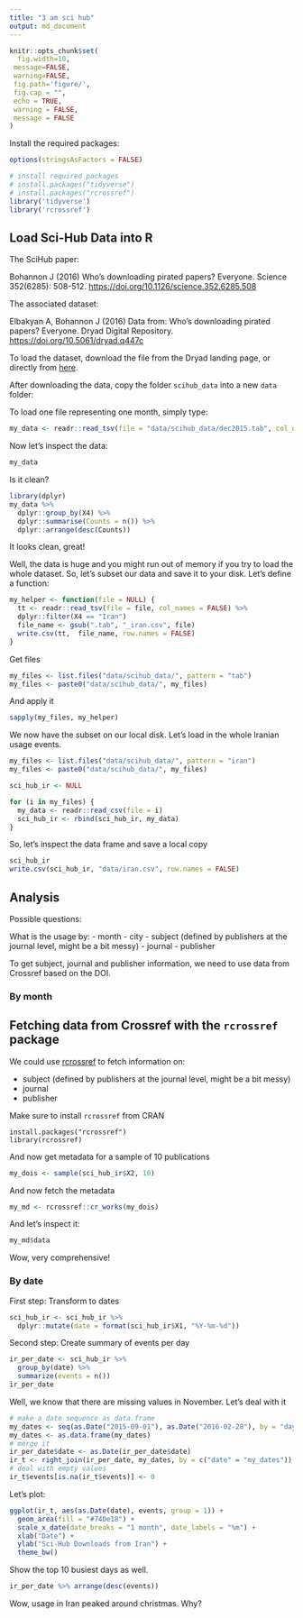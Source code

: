 ```yaml
---
title: "3 am sci hub"
output: md_document
---
```


```r
knitr::opts_chunk$set(
  fig.width=10,
 message=FALSE,
 warning=FALSE,
 fig.path='figure/',
 fig.cap = "", 
 echo = TRUE,
 warning = FALSE, 
 message = FALSE
)
```


Install the required packages:

```r
options(stringsAsFactors = FALSE)

# install required packages
# install.packages("tidyverse")
# install.packages("rcrossref")
library('tidyverse')
library('rcrossref')
```

## Load Sci-Hub Data into R

The SciHub paper:

Bohannon J (2016) Who's downloading pirated papers? Everyone. Science 352(6285): 508-512. [https://doi.org/10.1126/science.352.6285.508](https://doi.org/10.1126/science.352.6285.508)

The associated dataset:

Elbakyan A, Bohannon J (2016) Data from: Who's downloading pirated papers? Everyone. Dryad Digital Repository. [https://doi.org/10.5061/dryad.q447c](https://doi.org/10.5061/dryad.q447c)

To load the dataset, download the file from the Dryad landing page, or directly from [here](http://datadryad.org/bitstream/handle/10255/dryad.114259/scihub_data.zip?sequence=1).

After downloading the data, copy the folder `scihub_data` into a new `data` folder:

To load one file representing one month, simply type:

```r
my_data <- readr::read_tsv(file = "data/scihub_data/dec2015.tab", col_names = FALSE)
```

Now let's inspect the data:

```r
my_data
```

Is it clean?

```r
library(dplyr)
my_data %>% 
  dplyr::group_by(X4) %>% 
  dplyr::summarise(Counts = n()) %>%
  dplyr::arrange(desc(Counts))
```

It looks clean, great!

Well, the data is huge and you might run out of memory if you try to load the whole dataset. So, let's subset our data and save it to your disk. Let's define a function:

```r
my_helper <- function(file = NULL) {
  tt <- readr::read_tsv(file = file, col_names = FALSE) %>%
  dplyr::filter(X4 == "Iran")
  file_name <- gsub(".tab", "_iran.csv", file)
  write.csv(tt,  file_name, row.names = FALSE)
}
```

Get files

```r
my_files <- list.files("data/scihub_data/", pattern = "tab")
my_files <- paste0("data/scihub_data/", my_files)
```

And apply it

```r
sapply(my_files, my_helper)
```

We now have the subset on our local disk. Let's load in the whole Iranian usage events.


```r
my_files <- list.files("data/scihub_data/", pattern = "iran")
my_files <- paste0("data/scihub_data/", my_files)
```

```r
sci_hub_ir <- NULL

for (i in my_files) {
  my_data <- readr::read_csv(file = i)
  sci_hub_ir <- rbind(sci_hub_ir, my_data)
}
```

So, let's inspect the data frame and save a local copy

```r
sci_hub_ir
write.csv(sci_hub_ir, "data/iran.csv", row.names = FALSE)
```

## Analysis

Possible questions:

What is the usage by:
- month
- city
- subject (defined by publishers at the journal level, might be a bit messy)
- journal
- publisher

To get subject, journal and publisher information, we need to use data from Crossref based on the DOI.

### By month


## Fetching data from Crossref with the `rcrossref` package

We could use [rcrossref](https://github.com/ropensci/rcrossref) to fetch information on:

- subject (defined by publishers at the journal level, might be a bit messy)
- journal
- publisher

Make sure to install `rcrossref` from CRAN

```
install.packages("rcrossref")
library(rcrossref)
```

And now get metadata for a sample of 10 publications

```r
my_dois <- sample(sci_hub_ir$X2, 10)
```

And now fetch the metadata

```r
my_md <- rcrossref::cr_works(my_dois)
```

And let's inspect it:

```r
my_md$data
```

Wow, very comprehensive!

### By date

First step: Transform to dates

```r
sci_hub_ir <- sci_hub_ir %>% 
  dplyr::mutate(date = format(sci_hub_ir$X1, "%Y-%m-%d"))
```

Second step: Create summary of events per day

```r
ir_per_date <- sci_hub_ir %>% 
  group_by(date) %>% 
  summarize(events = n())
ir_per_date
```

Well, we know that there are missing values in November. Let's deal with it

```r
# make a date sequence as data.frame
my_dates <- seq(as.Date("2015-09-01"), as.Date("2016-02-28"), by = "day")
my_dates <- as.data.frame(my_dates)
# merge it
ir_per_date$date <- as.Date(ir_per_date$date)
ir_t <- right_join(ir_per_date, my_dates, by = c("date" = "my_dates"))
# deal with empty values  
ir_t$events[is.na(ir_t$events)] <- 0
```

Let's plot:

```r
ggplot(ir_t, aes(as.Date(date), events, group = 1)) + 
  geom_area(fill = "#740e18") + 
  scale_x_date(date_breaks = "1 month", date_labels = "%m") + 
  xlab("Date") +
  ylab("Sci-Hub Downloads from Iran") +
  theme_bw()
```

Show the top 10 busiest days as well.

```r
ir_per_date %>% arrange(desc(events))
```

Wow, usage in Iran peaked around christmas. Why?

